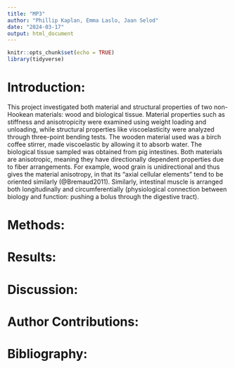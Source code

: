 ```yaml
---
title: "MP3"
author: "Phillip Kaplan, Emma Laslo, Jaan Selod"
date: "2024-03-17"
output: html_document
---
```


```r
knitr::opts_chunk$set(echo = TRUE)
library(tidyverse)
```

# Introduction:
This project investigated both material and structural properties of two non-Hookean materials: wood and biological tissue. Material properties such as stiffness and anisotropicity were examined using weight loading and unloading, while structural properties like viscoelasticity were analyzed through three-point bending tests. The wooden material used was a birch coffee stirrer, made viscoelastic by allowing it to absorb water. The biological tissue sampled was obtained from pig intestines. Both materials are anisotropic, meaning they have directionally dependent properties due to fiber arrangements. For example, wood grain is unidirectional and thus gives the material anisotropy, in that its “axial cellular elements” tend to be oriented similarly (@Bremaud2011). Similarly, intestinal muscle is arranged both longitudinally and circumferentially (physiological connection between biology and function: pushing a bolus through the digestive tract). 


# Methods:

# Results:

# Discussion:

# Author Contributions:

# Bibliography: